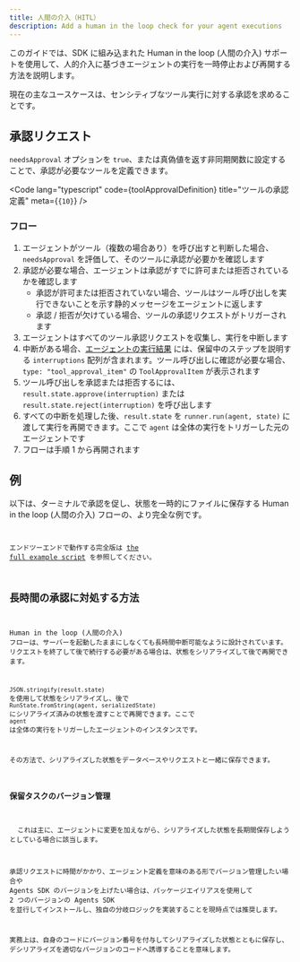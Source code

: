 ```yaml
---
title: 人間の介入（HITL）
description: Add a human in the loop check for your agent executions
---
```



このガイドでは、SDK に組み込まれた Human in the loop (人間の介入) サポートを使用して、人的介入に基づきエージェントの実行を一時停止および再開する方法を説明します。

現在の主なユースケースは、センシティブなツール実行に対する承認を求めることです。

## 承認リクエスト

`needsApproval` オプションを `true`、または真偽値を返す非同期関数に設定することで、承認が必要なツールを定義できます。

<Code
  lang="typescript"
  code={toolApprovalDefinition}
  title="ツールの承認定義"
  meta={`{10}`}
/>

### フロー

1. エージェントがツール（複数の場合あり）を呼び出すと判断した場合、`needsApproval` を評価して、そのツールに承認が必要かを確認します
2. 承認が必要な場合、エージェントは承認がすでに許可または拒否されているかを確認します
   - 承認が許可または拒否されていない場合、ツールはツール呼び出しを実行できないことを示す静的メッセージをエージェントに返します
   - 承認 / 拒否が欠けている場合、ツールの承認リクエストがトリガーされます
3. エージェントはすべてのツール承認リクエストを収集し、実行を中断します
4. 中断がある場合、[エージェントの実行結果](/openai-agents-js/ja/guides/results) には、保留中のステップを説明する `interruptions` 配列が含まれます。ツール呼び出しに確認が必要な場合、`type: "tool_approval_item"` の `ToolApprovalItem` が表示されます
5. ツール呼び出しを承認または拒否するには、`result.state.approve(interruption)` または `result.state.reject(interruption)` を呼び出します
6. すべての中断を処理した後、`result.state` を `runner.run(agent, state)` に渡して実行を再開できます。ここで `agent` は全体の実行をトリガーした元のエージェントです
7. フローは手順 1 から再開されます

## 例

以下は、ターミナルで承認を促し、状態を一時的にファイルに保存する Human in the loop (人間の介入) フローの、より完全な例です。

<Code
  lang="typescript"
  code={humanInTheLoopExample}
  title="Human in the loop"
/>

エンドツーエンドで動作する完全版は [the full example script](https://github.com/openai/openai-agents-js/tree/main/examples/agent-patterns/human-in-the-loop.ts) を参照してください。

## 長時間の承認に対処する方法

Human in the loop (人間の介入) フローは、サーバーを起動したままにしなくても長時間中断可能なように設計されています。リクエストを終了して後で続行する必要がある場合は、状態をシリアライズして後で再開できます。

`JSON.stringify(result.state)` を使用して状態をシリアライズし、後で `RunState.fromString(agent, serializedState)` にシリアライズ済みの状態を渡すことで再開できます。ここで `agent` は全体の実行をトリガーしたエージェントのインスタンスです。

その方法で、シリアライズした状態をデータベースやリクエストと一緒に保存できます。

### 保留タスクのバージョン管理

<Aside>
  これは主に、エージェントに変更を加えながら、シリアライズした状態を長期間保存しようとしている場合に該当します。
</Aside>

承認リクエストに時間がかかり、エージェント定義を意味のある形でバージョン管理したい場合や Agents SDK のバージョンを上げたい場合は、パッケージエイリアスを使用して 2 つのバージョンの Agents SDK を並行してインストールし、独自の分岐ロジックを実装することを現時点では推奨します。

実務上は、自身のコードにバージョン番号を付与してシリアライズした状態とともに保存し、デシリアライズを適切なバージョンのコードへ誘導することを意味します。
